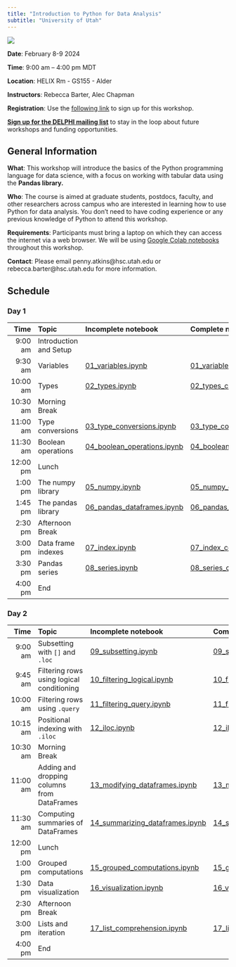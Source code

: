 ```yaml
---
title: "Introduction to Python for Data Analysis"
subtitle: "University of Utah"
---
```


[![](DELPHI-long.png)](https://uofuhealth.utah.edu/delphi-data-science-initiative)


::: {.callout-note appearance="simple" icon=false}
**Date**: February 8-9 2024

**Time**: 9:00 am -- 4:00 pm MDT

**Location**: HELIX Rm - GS155 - Alder

**Instructors**: Rebecca Barter, Alec Chapman
:::

**Registration**: Use the [following link](https://docs.google.com/forms/d/e/1FAIpQLSdlt4HZmLD5xJZkFUEG1wCyjxngEtLpQZpgH0Zx_7PbmNE40Q/viewform) to sign up for this workshop.

[**Sign up for the DELPHI mailing list**](https://www.lists.utah.edu/wws/subscribe/delphi?previous_action=info) to stay in the loop about future workshops and funding opportunities.

## General Information

**What**: This workshop will introduce the basics of the Python programming language for data science, with a focus on working with tabular data using the **Pandas library.**

**Who**: The course is aimed at graduate students, postdocs, faculty, and other researchers across campus who are interested in learning how to use Python for data analysis. You don't need to have coding experience or any previous knowledge of Python to attend this workshop.

**Requirements**: Participants must bring a laptop on which they can access the internet via a web browser. We will be using [Google Colab notebooks](https://colab.google/) throughout this workshop.

**Contact**: Please email penny.atkins@hsc.utah.edu or rebecca.barter@hsc.utah.edu for more information.

## Schedule

### Day 1


| Time  | Topic     | Incomplete notebook |  Complete notebook |
| ----:|:----|:---------------|:-----------------|
| 9:00 am     | Introduction and Setup |   |   |
| 9:30 am    | Variables | [01_variables.ipynb](https://drive.google.com/file/d/1pRt-Q1Wgv1JjwsjtkjXtXYQvXCRubi5O/view?usp=sharing)   | [01_variables_complete.ipynb](https://drive.google.com/file/d/1XUU2Wo0yX1Fk3OYGJOIk9ZrGmK7zXXHv/view?usp=sharing)   |
| 10:00 am   | Types |   [02_types.ipynb](https://drive.google.com/file/d/1HzUSyw9txQn35vQP8Ae4qXVP74QqNMud/view?usp=sharing)   | [02_types_complete.ipynb](https://drive.google.com/file/d/1FAG4mmy1V1tfHqpu9uLslsV-TrWsY1qE/view?usp=sharing) |
| 10:30 am   | Morning Break |   |    |
| 11:00 am   | Type conversions | [03_type_conversions.ipynb](https://drive.google.com/file/d/1tGbz5EP68Yeup9rhJfwD4D5WRg4DzR9o/view?usp=sharing)   | [03_type_conversions_complete.ipynb](https://drive.google.com/file/d/1FDAqcOB8riVz-PGh4rH7F592mXYdUPmS/view?usp=sharing)   |
| 11:30 am   | Boolean operations | [04_boolean_operations.ipynb](https://drive.google.com/file/d/1swXP2ROYwKHjTMWBsawzh5upfkb5yUnI/view?usp=sharing) | [04_boolean_operations_complete.ipynb](https://drive.google.com/file/d/12Fg_6Q2QKcIEJh2lz0eHzqMen7vxGfML/view?usp=sharing)   |
| 12:00 pm   | Lunch | |    |
| 1:00 pm   | The numpy library | [05_numpy.ipynb](https://drive.google.com/file/d/1Ow01eU5EqfULeiX0OI2HCb3xgrR7_xNR/view?usp=sharing) |    [05_numpy_complete.ipynb](https://drive.google.com/file/d/15h8O4djFO2BWY5UQiXs9DTHLpy1q3DiF/view?usp=sharing) |
| 1:45 pm   | The pandas library | [06_pandas_dataframes.ipynb](https://drive.google.com/file/d/17uAJb634YHSAE3UIiC6g6NPsDjfWffDh/view?usp=sharing) | [06_pandas_dataframes_complete.ipynb](https://drive.google.com/file/d/1P5XFsaC2hmiqPIORA4ESMTLl6KTLu7ak/view?usp=sharing)   |
| 2:30 pm   | Afternoon Break | |    |
| 3:00 pm   | Data frame indexes | [07_index.ipynb](https://drive.google.com/file/d/199FavZjZ2Y6G1MGaGMWluT-vhuda4HB6/view?usp=sharing) |    [07_index_complete.ipynb](https://drive.google.com/file/d/1qRL1ndgZttvLrywFYhXel2SBP5BoZAJT/view?usp=sharing) |
| 3:30 pm   | Pandas series | [08_series.ipynb](https://drive.google.com/file/d/1421UBQPyiqVQ_w3PRYXfeeCS96AP6L3o/view?usp=sharing) | [08_series_complete.ipynb](https://drive.google.com/file/d/1XYbM-05ImYA4vH3K6k7DuIRyxuyReBlw/view?usp=sharing)   |
| 4:00 pm   | End | |    |



### Day 2


| Time   | Topic           | Incomplete notebook | Complete notebook | 
| ----:|:----|:---------------|:-----------------|
| 9:00 am    | Subsetting with `[]` and `.loc` | [09_subsetting.ipynb](https://drive.google.com/file/d/1bR-TLphPFiJGBKfTocW7_UCEVI67ZKfk/view?usp=sharing)   |  [09_subsetting_complete.ipynb](https://drive.google.com/file/d/1KNZhaHk1ws4GNeRKKXDUyyjFDbSJkB9j/view?usp=sharing) |
| 9:45 am    | Filtering rows using logical conditioning | [10_filtering_logical.ipynb](https://drive.google.com/file/d/1vk4popl0x1boqNth0yGf8r-J_Oj6-MiM/view?usp=sharing)   | [10_filtering_logical_complete.ipynb](https://drive.google.com/file/d/1kUHy0Cg2nkqACCyQrw8rzLRqEK9DT-qT/view?usp=sharing)  |
| 10:00 am   | Filtering rows using `.query` | [11_filtering_query.ipynb](https://drive.google.com/file/d/1U1y3qQEL6QiZQBz3xpI7W6QzLqFxMxzC/view?usp=sharing)   | [11_filtering_query_complete.ipynb](https://drive.google.com/file/d/1XUbbwUzdSsePq1AMNrSggg-K-vNRBJed/view?usp=sharing)  |
| 10:15 am   | Positional indexing with `.iloc` | [12_iloc.ipynb](https://drive.google.com/file/d/1mEgfaZWiEQv7HAf4RSXCadtsKSN_7pp7/view?usp=sharing)   | [12_iloc_complete.ipynb](https://drive.google.com/file/d/13_3IWYgSsN7ezes7xlXFPJAGqE6tsyZ9/view?usp=sharing)  |
| 10:30 am   | Morning Break |   |   |
| 11:00 am   | Adding and dropping columns from DataFrames | [13_modifying_dataframes.ipynb](https://drive.google.com/file/d/1LRDDQZQyGwy4qzA9yur1yVW9wp97qa2y/view?usp=sharing)   |  [13_modifying_dataframes_complete.ipynb](https://drive.google.com/file/d/1-vV1Yua2VwPxaWB4Jw5Z_tR6ze7fqKob/view?usp=sharing) |
| 11:30 am   | Computing summaries of DataFrames | [14_summarizing_dataframes.ipynb](https://drive.google.com/file/d/1As3Al76bUQDXZXzJRwHDOKRS1egatpHw/view?usp=sharing)   |  [14_summarizing_dataframes_complete.ipynb](https://drive.google.com/file/d/1_iBsF1PKZQkC_qXWHH_ec4_-Btzim-c6/view?usp=sharing) |
| 12:00 pm   | Lunch |   |   |
| 1:00 pm   | Grouped computations | [15_grouped_computations.ipynb](https://drive.google.com/file/d/1uNBcbw95Ltm0sawNgZQU8jSfQXZO6t9n/view?usp=sharing)   |  [15_grouped_computations_complete.ipynb](https://drive.google.com/file/d/1ZTlNuU95Nmr6UwB8qLMB5zqdBshDDqHj/view?usp=sharing) |
| 1:30 pm   | Data visualization | [16_visualization.ipynb](https://drive.google.com/file/d/1WZwYKag_1IhiPuQGXlcJ8LqcqdjEwI5c/view?usp=sharing)   | [16_visualization_complete.ipynb](https://drive.google.com/file/d/1yWlEUNZ_pXg47bGxOTFwz5EydkL-6MTr/view?usp=sharing)  |
| 2:30 pm   | Afternoon Break |   |   |
| 3:00 pm   | Lists and iteration | [17_list_comprehension.ipynb](https://drive.google.com/file/d/1EJc5ew0OzFirzCcX_PwczKElLFzD1nyu/view?usp=sharing)  |  [17_list_comprehension_complete.ipynb](https://drive.google.com/file/d/1euUDBeHcGu3i0wgV9kkVrBH-SyqmZu5k/view?usp=sharing) |
| 4:00 pm   | End |   |   |
